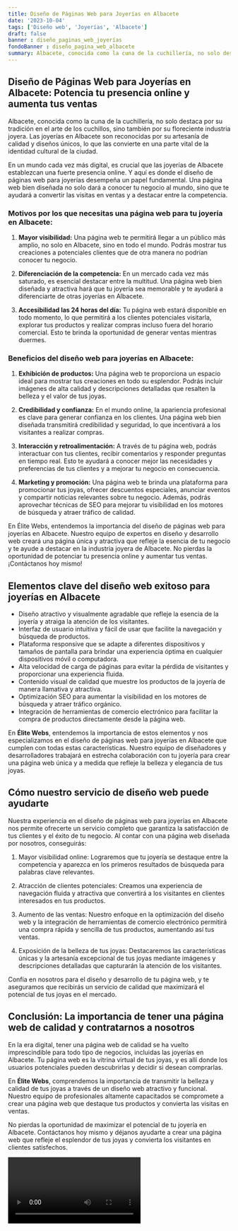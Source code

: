 ```yaml
---
title: Diseño de Páginas Web para Joyerías en Albacete
date: '2023-10-04'
tags: ['Diseño web', 'Joyerías', 'Albacete']
draft: false
banner : diseño_paginas_web_joyerías
fondoBanner : diseño_pagina_web_albacete
summary: Albacete, conocida como la cuna de la cuchillería, no solo destaca por su tradición en el arte de los cuchillos, sino también por su floreciente industria joyera. Las joyerías en Albacete son reconocidas por su artesanía de calidad y diseños únicos, lo que las convierte en una parte vital de la identidad cultural de la ciudad.
---
```


## Diseño de Páginas Web para Joyerías en Albacete: Potencia tu presencia online y aumenta tus ventas

Albacete, conocida como la cuna de la cuchillería, no solo destaca por su tradición en el arte de los cuchillos, sino también por su floreciente industria joyera. Las joyerías en Albacete son reconocidas por su artesanía de calidad y diseños únicos, lo que las convierte en una parte vital de la identidad cultural de la ciudad.

En un mundo cada vez más digital, es crucial que las joyerías de Albacete establezcan una fuerte presencia online. Y aquí es donde el diseño de páginas web para joyerías desempeña un papel fundamental. Una página web bien diseñada no solo dará a conocer tu negocio al mundo, sino que te ayudará a convertir las visitas en ventas y a destacar entre la competencia.

### Motivos por los que necesitas una página web para tu joyería en Albacete:

1. **Mayor visibilidad:** Una página web te permitirá llegar a un público más amplio, no solo en Albacete, sino en todo el mundo. Podrás mostrar tus creaciones a potenciales clientes que de otra manera no podrían conocer tu negocio.

2. **Diferenciación de la competencia:** En un mercado cada vez más saturado, es esencial destacar entre la multitud. Una página web bien diseñada y atractiva hará que tu joyería sea memorable y te ayudará a diferenciarte de otras joyerías en Albacete.

3. **Accesibilidad las 24 horas del día:** Tu página web estará disponible en todo momento, lo que permitirá a los clientes potenciales visitarla, explorar tus productos y realizar compras incluso fuera del horario comercial. Esto te brinda la oportunidad de generar ventas mientras duermes.

### Beneficios del diseño web para joyerías en Albacete:

1. **Exhibición de productos:** Una página web te proporciona un espacio ideal para mostrar tus creaciones en todo su esplendor. Podrás incluir imágenes de alta calidad y descripciones detalladas que resalten la belleza y el valor de tus joyas.

2. **Credibilidad y confianza:** En el mundo online, la apariencia profesional es clave para generar confianza en los clientes. Una página web bien diseñada transmitirá credibilidad y seguridad, lo que incentivará a los visitantes a realizar compras.

3. **Interacción y retroalimentación:** A través de tu página web, podrás interactuar con tus clientes, recibir comentarios y responder preguntas en tiempo real. Esto te ayudará a conocer mejor las necesidades y preferencias de tus clientes y a mejorar tu negocio en consecuencia.

4. **Marketing y promoción:** Una página web te brinda una plataforma para promocionar tus joyas, ofrecer descuentos especiales, anunciar eventos y compartir noticias relevantes sobre tu negocio. Además, podrás aprovechar técnicas de SEO para mejorar tu visibilidad en los motores de búsqueda y atraer tráfico de calidad.

En Élite Webs, entendemos la importancia del diseño de páginas web para joyerías en Albacete. Nuestro equipo de expertos en diseño y desarrollo web creará una página única y atractiva que refleje la esencia de tu negocio y te ayude a destacar en la industria joyera de Albacete. No pierdas la oportunidad de potenciar tu presencia online y aumentar tus ventas. ¡Contáctanos hoy mismo!

<GifSeo />

<Cta />

## Elementos clave del diseño web exitoso para joyerías en Albacete

- Diseño atractivo y visualmente agradable que refleje la esencia de la joyería y atraiga la atención de los visitantes.
- Interfaz de usuario intuitiva y fácil de usar que facilite la navegación y búsqueda de productos.
- Plataforma responsive que se adapte a diferentes dispositivos y tamaños de pantalla para brindar una experiencia óptima en cualquier dispositivos móvil o computadora.
- Alta velocidad de carga de páginas para evitar la pérdida de visitantes y proporcionar una experiencia fluida.
- Contenido visual de calidad que muestre los productos de la joyería de manera llamativa y atractiva.
- Optimización SEO para aumentar la visibilidad en los motores de búsqueda y atraer tráfico orgánico.
- Integración de herramientas de comercio electrónico para facilitar la compra de productos directamente desde la página web.

En **Élite Webs**, entendemos la importancia de estos elementos y nos especializamos en el diseño de páginas web para joyerías en Albacete que cumplen con todas estas características. Nuestro equipo de diseñadores y desarrolladores trabajará en estrecha colaboración con tu joyería para crear una página web única y a medida que refleje la belleza y elegancia de tus joyas.

## Cómo nuestro servicio de diseño web puede ayudarte

Nuestra experiencia en el diseño de páginas web para joyerías en Albacete nos permite ofrecerte un servicio completo que garantiza la satisfacción de tus clientes y el éxito de tu negocio. Al contar con una página web diseñada por nosotros, conseguirás:

1. Mayor visibilidad online: Lograremos que tu joyería se destaque entre la competencia y aparezca en los primeros resultados de búsqueda para palabras clave relevantes.

2. Atracción de clientes potenciales: Creamos una experiencia de navegación fluida y atractiva que convertirá a los visitantes en clientes interesados en tus productos.

3. Aumento de las ventas: Nuestro enfoque en la optimización del diseño web y la integración de herramientas de comercio electrónico permitirá una compra rápida y sencilla de tus productos, aumentando así tus ventas.

4. Exposición de la belleza de tus joyas: Destacaremos las características únicas y la artesanía excepcional de tus joyas mediante imágenes y descripciones detalladas que capturarán la atención de los visitantes.

Confía en nosotros para el diseño y desarrollo de tu página web, y te aseguramos que recibirás un servicio de calidad que maximizará el potencial de tus joyas en el mercado.

## Conclusión: La importancia de tener una página web de calidad y contratarnos a nosotros

En la era digital, tener una página web de calidad se ha vuelto imprescindible para todo tipo de negocios, incluidas las joyerías en Albacete. Tu página web es la vitrina virtual de tus joyas, y es allí donde los usuarios potenciales pueden descubrirlas y decidir si desean comprarlas.

En **Élite Webs**, comprendemos la importancia de transmitir la belleza y calidad de tus joyas a través de un diseño web atractivo y funcional. Nuestro equipo de profesionales altamente capacitados se compromete a crear una página web que destaque tus productos y convierta las visitas en ventas.

No pierdas la oportunidad de maximizar el potencial de tu joyería en Albacete. Contáctanos hoy mismo y déjanos ayudarte a crear una página web que refleje el esplendor de tus joyas y convierta los visitantes en clientes satisfechos.

<Video />

<CtaBot job='Joyerías' city='Albacete'/>

<Gmaps query='Albacete+españa+maps' />